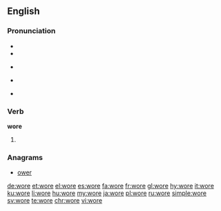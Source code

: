 {{also|WORE}}
==English==

===Pronunciation===
* {{IPA|/woɹ/|/wɔɹ/|lang=en}}
* {{audio|en-us-wore.ogg|Audio (US)|lang=en}}
* {{a|RP}} {{IPA|/wɔː/|lang=en}}
* {{homophones|lang=en|war}} {{qualifier|some dialects}}
* {{rhymes|ɔː(r)|lang=en}}

===Verb===
'''wore'''

# {{en-simple past of|wear}}

===Anagrams===
* [[ower#English|ower]]

[[de:wore]]
[[et:wore]]
[[el:wore]]
[[es:wore]]
[[fa:wore]]
[[fr:wore]]
[[gl:wore]]
[[hy:wore]]
[[it:wore]]
[[ku:wore]]
[[li:wore]]
[[hu:wore]]
[[my:wore]]
[[ja:wore]]
[[pl:wore]]
[[ru:wore]]
[[simple:wore]]
[[sv:wore]]
[[te:wore]]
[[chr:wore]]
[[vi:wore]]